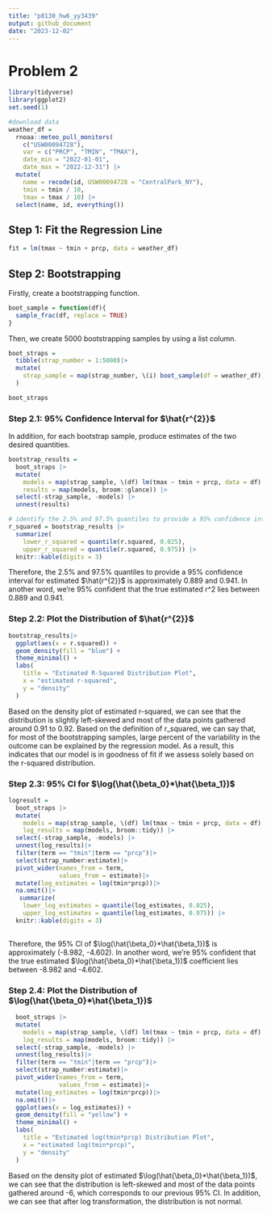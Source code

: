 ```yaml
---
title: "p8130_hw6_yy3439"
output: github_document
date: "2023-12-02"
---
```

# Problem 2

```r
library(tidyverse)
library(ggplot2)
set.seed(1)

#download data
weather_df = 
  rnoaa::meteo_pull_monitors(
    c("USW00094728"),
    var = c("PRCP", "TMIN", "TMAX"), 
    date_min = "2022-01-01",
    date_max = "2022-12-31") |>
  mutate(
    name = recode(id, USW00094728 = "CentralPark_NY"),
    tmin = tmin / 10,
    tmax = tmax / 10) |>
  select(name, id, everything())
```

## Step 1: Fit the Regression Line

```r
fit = lm(tmax ~ tmin + prcp, data = weather_df)
```
## Step 2: Bootstrapping

Firstly, create a bootstrapping function.

```r
boot_sample = function(df){
  sample_frac(df, replace = TRUE)
}
```

Then, we create 5000 bootstrapping samples by using a list column. 

```r
boot_straps = 
  tibble(strap_number = 1:5000)|>
  mutate(
    strap_sample = map(strap_number, \(i) boot_sample(df = weather_df))
  )

boot_straps
```

### Step 2.1: 95% Confidence Interval for $\hat{r^{2}}$

In addition, for each bootstrap sample, produce estimates of the two desired quantities.

```r
bootstrap_results = 
  boot_straps |> 
  mutate(
    models = map(strap_sample, \(df) lm(tmax ~ tmin + prcp, data = df) ),
    results = map(models, broom::glance)) |> 
  select(-strap_sample, -models) |> 
  unnest(results) 

# identify the 2.5% and 97.5% quantiles to provide a 95% confidence interval for estimated r^2
r_squared = bootstrap_results |> 
  summarize(
    lower_r_squared = quantile(r.squared, 0.025),
    upper_r_squared = quantile(r.squared, 0.975)) |> 
  knitr::kable(digits = 3)
```
Therefore, the 2.5% and 97.5% quantiles to provide a 95% confidence interval for estimated $\hat{r^{2}}$ is approximately 0.889 and 0.941. In another word, we're 95% confident that the true estimated r^2 lies between 0.889 and 0.941. 


### Step 2.2: Plot the Distribution of $\hat{r^{2}}$

```r
bootstrap_results|>
  ggplot(aes(x = r.squared)) +
  geom_density(fill = "blue") +
  theme_minimal() +
  labs(
    title = "Estimated R-Squared Distribution Plot",
    x = "estimated r-squared",
    y = "density"
  )
```

Based on the density plot of estimated r-squared, we can see that the distribution is slightly left-skewed and most of the data points gathered around 0.91 to 0.92. Based on the definition of r_squared, we can say that, for most of the bootstrapping samples, large percent of the variability in the outcome can be explained by the regression model. As a result, this indicates that our model is in goodness of fit if we assess solely based on the r-squared distribution. 


### Step 2.3: 95% CI for $\log(\hat{\beta_0}*\hat{\beta_1})$

```r
logresult = 
  boot_straps |> 
  mutate(
    models = map(strap_sample, \(df) lm(tmax ~ tmin + prcp, data = df) ),
    log_results = map(models, broom::tidy)) |> 
  select(-strap_sample, -models) |> 
  unnest(log_results)|>
  filter(term == "tmin"|term == "prcp")|>
  select(strap_number:estimate)|>
  pivot_wider(names_from = term,
              values_from = estimate)|>
  mutate(log_estimates = log(tmin*prcp))|>
  na.omit()|>
   summarize(
    lower_log_estimates = quantile(log_estimates, 0.025),
    upper_log_estimates = quantile(log_estimates, 0.975)) |> 
  knitr::kable(digits = 3)
  
```


Therefore, the 95% CI of $\log(\hat{\beta_0}*\hat{\beta_1})$ is approximately (-8.982, -4.602). In another word, we're 95% confident that the true estimated $\log(\hat{\beta_0}*\hat{\beta_1})$ coefficient lies between -8.982 and -4.602. 


### Step 2.4: Plot the Distribution of $\log(\hat{\beta_0}*\hat{\beta_1})$

```r
  boot_straps |> 
  mutate(
    models = map(strap_sample, \(df) lm(tmax ~ tmin + prcp, data = df) ),
    log_results = map(models, broom::tidy)) |> 
  select(-strap_sample, -models) |> 
  unnest(log_results)|>
  filter(term == "tmin"|term == "prcp")|>
  select(strap_number:estimate)|>
  pivot_wider(names_from = term,
              values_from = estimate)|>
  mutate(log_estimates = log(tmin*prcp))|>
  na.omit()|>
  ggplot(aes(x = log_estimates)) +
  geom_density(fill = "yellow") +
  theme_minimal() +
  labs(
    title = "Estimated log(tmin*prcp) Distribution Plot",
    x = "estimated log(tmin*prcp)",
    y = "density"
  )
```

Based on the density plot of estimated $\log(\hat{\beta_0}*\hat{\beta_1})$, we can see that the distribution is left-skewed and most of the data points gathered around -6, which corresponds to our previous 95% CI. In addition, we can see that after log transformation, the distribution is not normal.

